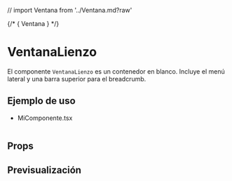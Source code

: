 // import Ventana from '../Ventana.md?raw'

<Meta of={PaginadorStories} />

{/* <Markdown>{ Ventana }</Markdown> */}

# VentanaLienzo
El componente `VentanaLienzo` es un contenedor en blanco. Incluye el menú lateral y una barra superior para el breadcrumb.

## Ejemplo de uso

- MiComponente.tsx
```tsx

```

## Props

<ArgTypes />

## Previsualización

<Stories />

